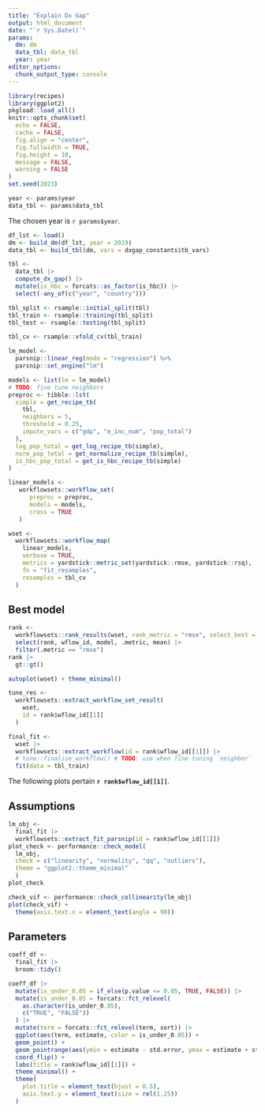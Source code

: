 ```yaml
---
title: "Explain Dx Gap"
output: html_document
date: "`r Sys.Date()`"
params:
  dm: dm
  data_tbl: data_tbl
  year: year
editor_options: 
  chunk_output_type: console
---
```


```r
library(recipes)
library(ggplot2)
pkgload::load_all()
knitr::opts_chunk$set(
  echo = FALSE, 
  cache = FALSE, 
  fig.align = "center", 
  fig.fullwidth = TRUE,
  fig.height = 10,
  message = FALSE, 
  warning = FALSE
)
set.seed(2023)
```

```r
year <- params$year
data_tbl <- params$data_tbl
```

The chosen year is `r params$year`.

```r
df_lst <- load()
dm <- build_dm(df_lst, year = 2019)
data_tbl <- build_tbl(dm, vars = dxgap_constants$tb_vars)
```


```r
tbl <- 
  data_tbl |> 
  compute_dx_gap() |> 
  mutate(is_hbc = forcats::as_factor(is_hbc)) |> 
  select(-any_of(c("year", "country")))
```

```r
tbl_split <- rsample::initial_split(tbl)
tbl_train <- rsample::training(tbl_split)
tbl_test <- rsample::testing(tbl_split)
```

```r
tbl_cv <- rsample::vfold_cv(tbl_train)
```

```r
lm_model <-
  parsnip::linear_reg(mode = "regression") %>%
  parsnip::set_engine("lm")
```

```r
models <- list(lm = lm_model)
# TODO: fine tune neighbors
preproc <- tibble::lst(
  simple = get_recipe_tb(
    tbl, 
    neighbors = 5, 
    threshold = 0.25,
    impute_vars = c("gdp", "e_inc_num", "pop_total")
  ),
  log_pop_total = get_log_recipe_tb(simple),
  norm_pop_total = get_normalize_recipe_tb(simple),
  is_hbc_pop_total = get_is_hbc_recipe_tb(simple)
)
```

```r
linear_models <- 
   workflowsets::workflow_set(
      preproc = preproc,
      models = models,
      cross = TRUE
   ) 
```

```r
wset <- 
  workflowsets::workflow_map(
    linear_models, 
    verbose = TRUE,
    metrics = yardstick::metric_set(yardstick::rmse, yardstick::rsq),
    fn = "fit_resamples",
    resamples = tbl_cv
  )
```

## Best model

```r
rank <- 
  workflowsets::rank_results(wset, rank_metric = "rmse", select_best = TRUE) |> 
  select(rank, wflow_id, model, .metric, mean) |> 
  filter(.metric == "rmse")
rank |> 
  gt::gt()
```

```r
autoplot(wset) + theme_minimal()
```

```r
tune_res <- 
  workflowsets::extract_workflow_set_result(
    wset, 
    id = rank$wflow_id[[1]]
  ) 
```

```r
final_fit <- 
  wset |> 
  workflowsets::extract_workflow(id = rank$wflow_id[[1]]) |> 
  # tune::finalize_workflow() # TODO: use when fine tuning `neighbor`
  fit(data = tbl_train)
```

The following plots pertain **`r rank$wflow_id[[1]]`**.

## Assumptions

```r
lm_obj <- 
  final_fit |> 
  workflowsets::extract_fit_parsnip(id = rank$wflow_id[[1]])
plot_check <- performance::check_model(
  lm_obj, 
  check = c("linearity", "normality", "qq", "outliers"),
  theme = "ggplot2::theme_minimal"
  )
plot_check
```

```r
check_vif <- performance::check_collinearity(lm_obj)
plot(check_vif) +
  theme(axis.text.x = element_text(angle = 90))
```

## Parameters

```r
coeff_df <- 
  final_fit |> 
  broom::tidy() 

coeff_df |> 
  mutate(is_under_0.05 = if_else(p.value <= 0.05, TRUE, FALSE)) |> 
  mutate(is_under_0.05 = forcats::fct_relevel(
    as.character(is_under_0.05), 
    c("TRUE", "FALSE"))
  ) |> 
  mutate(term = forcats::fct_relevel(term, sort)) |> 
  ggplot(aes(term, estimate, color = is_under_0.05)) +
  geom_point() +
  geom_pointrange(aes(ymin = estimate - std.error, ymax = estimate + std.error)) +
  coord_flip() +
  labs(title = rank$wflow_id[[1]]) +
  theme_minimal() +
  theme(
    plot.title = element_text(hjust = 0.5), 
    axis.text.y = element_text(size = rel(1.25))
  )
```
